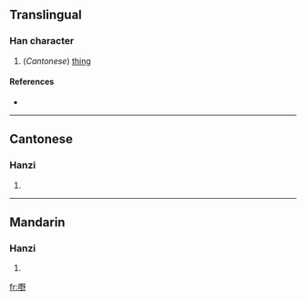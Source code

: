 ==Translingual==

===Han character===
{{Han char|rn=30|rad=口|as=11|sn=14|four=|canj=口田土弓 (RWGN)|ids=⿰[[口]][[野]]}}

# (''Cantonese'') [[thing]]

====References====
* {{Han ref|kx=0206.201|hdz=10676.040|uh=5622|ud=22050}}

----

==Cantonese==

===Hanzi===
{{yue-hanzi|jyut=je5|y=ye5}}

# {{defn|Cantonese}}

----

==Mandarin==

===Hanzi===
{{cmn-hanzi|pin=[[yě]] ([[ye3]])|wg=yeh<sup>3</sup>}}

# {{defn|Mandarin}}

[[fr:嘢]]